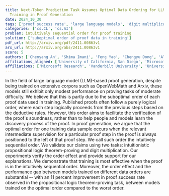 ```yaml
---
title: Next-Token Prediction Task Assumes Optimal Data Ordering for LLM
  Training in Proof Generation
date: 2024_10_30
tags: ['proof success rate', 'large language models', 'digit multiplication', 'data ordering', 'proof generation', 'training performance', 'intuitionistic propositional logic', 'order effect']
categories: ['cs.CL', 'cs.AI']
problem: intuitively sequential order for proof training
solution: ['suboptimal order of proof data in training']
pdf_url: http://arxiv.org/pdf/2411.00863v1
arx_url: http://arxiv.org/abs/2411.00863v1
score: 5
authors: ['Chenyang An', 'Shima Imani', 'Feng Yao', 'Chengyu Dong', 'Ali Abbasi', 'Harsh Shrivastava', 'Samuel Buss', 'Jingbo Shang', 'Gayathri Mahalingam', 'Pramod Sharma', 'Maurice Diesendruck']
affiliations_aligned: ['University of California, San Diego', 'Microsoft Research', 'University of California, San Diego', 'University of California, San Diego', 'Vanderbilt University', 'Microsoft Research', 'University of California, San Diego', 'University of California, San Diego', 'Microsoft Research', 'Microsoft Research', 'Microsoft Research']
affiliations: ['Microsoft Research', 'Vanderbilt University', 'University of California, San Diego']
---
```



In the field of large language model (LLM)-based proof generation, despite
being trained on extensive corpora such as OpenWebMath and Arxiv, these models
still exhibit only modest performance on proving tasks of moderate difficulty.
We believe that this is partly due to the suboptimal order of each proof data
used in training. Published proofs often follow a purely logical order, where
each step logically proceeds from the previous steps based on the deductive
rules. However, this order aims to facilitate the verification of the proof's
soundness, rather than to help people and models learn the discovery process of
the proof. In proof generation, we argue that the optimal order for one
training data sample occurs when the relevant intermediate supervision for a
particular proof step in the proof is always positioned to the left of that
proof step. We call such order the intuitively sequential order. We validate
our claims using two tasks: intuitionistic propositional logic theorem-proving
and digit multiplication. Our experiments verify the order effect and provide
support for our explanations. We demonstrate that training is most effective
when the proof is in the intuitively sequential order. Moreover, the order
effect and the performance gap between models trained on different data orders
are substantial -- with an 11 percent improvement in proof success rate
observed in the propositional logic theorem-proving task, between models
trained on the optimal order compared to the worst order.